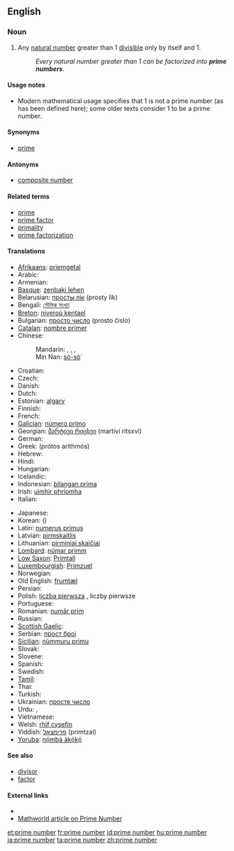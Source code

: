 {{wikipedia}}
==English==

===Noun===
{{en-noun|pl=prime numbers}}

# {{number theory}} Any [[natural number]] greater than 1 [[divisible]] only by itself and 1.
#: ''Every natural number greater than 1 can be factorized into '''prime numbers'''.''

====Usage notes====
* Modern mathematical usage specifies that 1 is not a prime number (as has been defined here); some older texts consider 1 to be a prime number.

====Synonyms====
* [[prime]]

====Antonyms====
* [[composite number]]

====Related terms====
* [[prime]]
* [[prime factor]]
* [[primality]]
* [[prime factorization]]

====Translations====
{{trans-top|natural number}}
* [[Afrikaans]]: [[priemgetal]]
* Arabic: {{t|ar|عدد أولي|m|tr=3ádad 'awwaliy}}
* Armenian: {{t-|hy|պարզ թիվ|tr=parz t’iv}}
* [[Basque]]: [[zenbaki lehen]]
* Belarusian: [[просты лік]] (prosty lik)
* Bengali: [[মৌলিক সংখ্যা]]
* [[Breton]]: [[niveroù kentael]]
* Bulgarian: [[просто число]] (prosto čislo)
* [[Catalan]]: [[nombre primer]] {{m}}
* Chinese:
*: Mandarin: {{t|cmn|素數|sc=Hani}},  {{t|cmn|素数|tr=sùshù|sc=Hani}},  {{t|cmn|質數|sc=Hani}},  {{t|cmn|质数|tr=zhìshù|sc=Hani}}
*: Min Nan: [[sò͘-sò͘]]
* Croatian: {{t-|hr|prosti broj|m}}
* Czech: {{t-|cs|prvočíslo|n}}
* Danish: {{t-|da|primtal}}
* Dutch: {{t-|nl|priemgetal|n}}
* Estonian: [[algarv]]
* Finnish: {{t+|fi|alkuluku}}
* French: {{t+|fr|nombre premier|m}}
* [[Galician]]: [[número primo]] {{m}}
* Georgian: [[მარტივი რიცხვი]] (martivi ritsxvi)
* German: {{t+|de|Primzahl|f}}
* Greek: {{t+|el|πρώτος αριθμός|m}} (prótos arithmós)
* Hebrew: {{t|he|מספר ראשוני}}
* Hindi: {{t|hi|अभाज्य संख्या|xs=Hindi}}
* Hungarian: {{t+|hu|prímszám}}
* Icelandic: {{t-|is|prímtölur}}
* Indonesian: [[bilangan prima]]
* Irish: [[uimhir phríomha]]
* Italian: {{t-|it|numero primo|m}}
{{trans-mid}}
* Japanese: {{t|ja|素数|tr=そすう, sosū}}
* Korean: {{t|ko|소수|tr=sosu|sc=Hang}} ({{t|ko|素數|sc=Hani}})
* Latin: [[numerus primus]] {{m}}
* Latvian: [[pirmskaitlis]]
* Lithuanian: [[pirminiai skaičiai]]
* [[Lombard]]: [[nümar primm]]
* [[Low Saxon]]: [[Primtall]]
* [[Luxembourgish]]: [[Primzuel]]
* Norwegian: {{t+|no|primtall}}
* Old English: [[frumtæl]]
* Persian: {{t|fa|اعداد اول|xs=Persian}}
* Polish: [[liczba pierwsza]] {{f}}, liczby pierwsze {{p}}
* Portuguese: {{t-|pt|número primo|m}}
* Romanian: [[număr prim]]
* Russian: {{t-|ru|простое число|n|tr=prostóje čisló}}
* [[Scottish Gaelic]]: {{t-|gd|prìomh-àireamh|f|xs=Scottish Gaelic}}
* Serbian: [[прост број]] {{m}}
* [[Sicilian]]: [[nùmmuru primu]] {{m}}
* Slovak: {{t-|sk|prvočíslo|n}}
* Slovene: {{t+|sl|praštevilo|n}}
* Spanish: {{t+|es|número primo|m}}
* Swedish: {{t+|sv|primtal|n}}
* [[Tamil]]: {{t|ta|பகா எண்|xs=Tamil}}
* Thai: {{t|th|จำนวนเฉพาะ|tr=jamnuan chăypor}}
* Turkish: {{t+|tr|asal sayı}}
* Ukrainian: [[просте число]] {{n}}
* Urdu: {{t|ur|مفرد عدد|xs=Urdu}},  {{t|ur|ولی عدد|xs=Urdu}}
* Vietnamese: {{t+|vi|số nguyên tố|xs=Vietnamese}}
* Welsh: [[rhif cysefin]]
* Yiddish: [[פרימצאל]] (primtzal) {{f}}
* [[Yoruba]]: [[nọ́mbà àkọ́kọ́]]
{{trans-bottom}}

====See also====
* [[divisor]]
* [[factor]]

====External links====
* {{pedialite}}
* [http://mathworld.wolfram.com/PrimeNumber.html Mathworld article on Prime Number]

[[et:prime number]]
[[fr:prime number]]
[[id:prime number]]
[[hu:prime number]]
[[ja:prime number]]
[[ta:prime number]]
[[zh:prime number]]